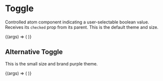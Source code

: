 
<Meta title="Atoms/Toggle" component={Toggle} />

# Toggle

<StoryStatus status="stable" />

Controlled atom component indicating a user-selectable boolean value.
Receives its `checked` prop from its parent. This is the default theme and size.

<Canvas>
  <Story name="Toggle">
    {(args) => (
      <Toggle
        checked={boolean('checked', false)}
        label="Toggle"
        onChange={action('Change')}
      />
    )}
  </Story>
</Canvas>

<Props of={Toggle} />

## Alternative Toggle

This is the small size and brand purple theme.

<Canvas>
  <Story name="Alternative Toggle">
    {(args) => (
      <Toggle
        checked={boolean('checked', false)}
        label="Toggle"
        onChange={action('Change')}
        theme="purple"
        size="small"
      />
    )}
  </Story>
</Canvas>
